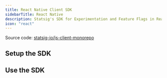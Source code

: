 ```yaml
---
title: React Native Client SDK
sidebarTitle: React Native
description: Statsig's SDK for Experimentation and Feature Flags in React Native applications.
icon: "react"
---
```




<Tip>
Source code: <a href="https://github.com/statsig-io/js-client-monorepo" target="_blank" rel="noreferrer">statsig-io/js-client-monorepo</a>
</Tip>

## Setup the SDK
<Steps>
<Step title="Install the SDK">
<Installation/>
<installation/>
</Step>
<Step title="Initialize the SDK">
<Initialization/>
<setup/>
</Step>
</Steps>

## Use the SDK

<gettingClient/>

<checkGateIntro/>
<checkGate/>

<getDynamicConfigIntro/>
<getDynamicConfig/>

<getExperimentLayerIntro/>
<getExperiment/>
<getLayer/>

<logEventIntro/>
<logEvent/>

<loadingState/>

<advanced/>
